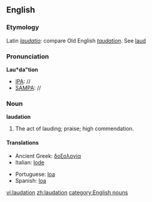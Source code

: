 ==English==
===Etymology===
Latin ''[[laudatio]]'': compare Old English ''[[taudation]]''. See [[laud#Transitive_verb|laud]]
===Pronunciation===
'''Lau*da"tion'''
*[[IPA]]: //
*[[SAMPA]]: //
===Noun===
'''laudation'''

#The act of lauding; praise; high commendation.

====Translations====
{{top}}
*Ancient Greek: [[δοξολογία]] {{f}}
*Italian: [[lode]] {{f}}
{{mid}}
*Portuguese: [[loa]] {{f}}
*Spanish: [[loa]] {{f}}
{{bottom}}

[[vi:laudation]]
[[zh:laudation]]
[[category:English nouns]]